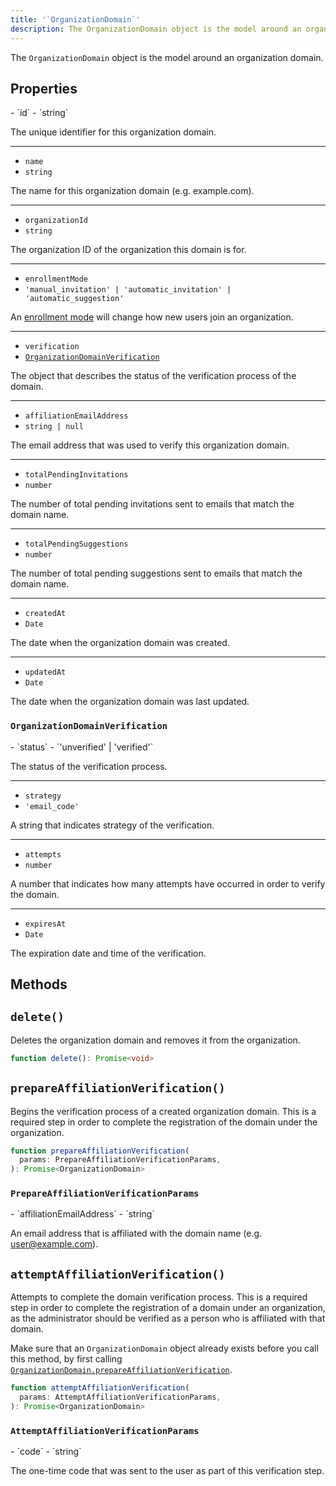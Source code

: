 ```yaml
---
title: '`OrganizationDomain`'
description: The OrganizationDomain object is the model around an organization domain.
---
```


The `OrganizationDomain` object is the model around an organization domain.

## Properties

<Properties>
  - `id`
  - `string`

  The unique identifier for this organization domain.

  ---

  - `name`
  - `string`

  The name for this organization domain (e.g. example.com).

  ---

  - `organizationId`
  - `string`

  The organization ID of the organization this domain is for.

  ---

  - `enrollmentMode`
  - `'manual_invitation' | 'automatic_invitation' | 'automatic_suggestion'`

  An [enrollment mode](/docs/guides/organizations/verified-domains#enrollment-mode) will change how new users join an organization.

  ---

  - `verification`
  - [`OrganizationDomainVerification`](#organization-domain-verification)

  The object that describes the status of the verification process of the domain.

  ---

  - `affiliationEmailAddress`
  - `string | null`

  The email address that was used to verify this organization domain.

  ---

  - `totalPendingInvitations`
  - `number`

  The number of total pending invitations sent to emails that match the domain name.

  ---

  - `totalPendingSuggestions`
  - `number`

  The number of total pending suggestions sent to emails that match the domain name.

  ---

  - `createdAt`
  - `Date`

  The date when the organization domain was created.

  ---

  - `updatedAt`
  - `Date`

  The date when the organization domain was last updated.
</Properties>

### `OrganizationDomainVerification`

<Properties>
  - `status`
  - `'unverified' | 'verified'`

  The status of the verification process.

  ---

  - `strategy`
  - `'email_code'`

  A string that indicates strategy of the verification.

  ---

  - `attempts`
  - `number`

  A number that indicates how many attempts have occurred in order to verify the domain.

  ---

  - `expiresAt`
  - `Date`

  The expiration date and time of the verification.
</Properties>

## Methods

## `delete()`

Deletes the organization domain and removes it from the organization.

```ts {{ prettier: false }}
function delete(): Promise<void>
```

## `prepareAffiliationVerification()`

Begins the verification process of a created organization domain. This is a required step in order to complete the registration of the domain under the organization.

```typescript
function prepareAffiliationVerification(
  params: PrepareAffiliationVerificationParams,
): Promise<OrganizationDomain>
```

### `PrepareAffiliationVerificationParams`

<Properties>
  - `affiliationEmailAddress`
  - `string`

  An email address that is affiliated with the domain name (e.g. [user@example.com](mailto:user@example.com)).
</Properties>

## `attemptAffiliationVerification()`

Attempts to complete the domain verification process. This is a required step in order to complete the registration of a domain under an organization, as the administrator should be verified as a person who is affiliated with that domain.

Make sure that an `OrganizationDomain` object already exists before you call this method, by first calling [`OrganizationDomain.prepareAffiliationVerification`](#prepare-affiliation-verification).

```typescript
function attemptAffiliationVerification(
  params: AttemptAffiliationVerificationParams,
): Promise<OrganizationDomain>
```

### `AttemptAffiliationVerificationParams`

<Properties>
  - `code`
  - `string`

  The one-time code that was sent to the user as part of this verification step.
</Properties>
